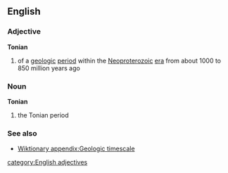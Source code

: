 ==English==
===Adjective===
{{wikipedia}}
'''Tonian'''
#{{geology}} of a [[geologic]] [[period]] within the [[Neoproterozoic]] [[era]] from about 1000 to 850 million years ago

===Noun===
'''Tonian'''
#{{geology}} the Tonian period
===See also===
*[[Wiktionary appendix:Geologic timescale]]
[[category:English adjectives]]